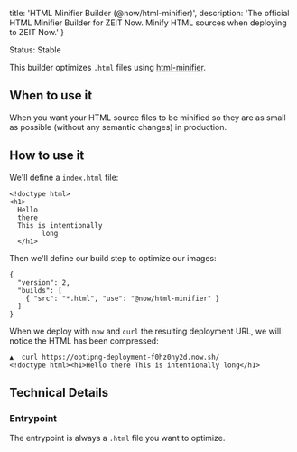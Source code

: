
  title: 'HTML Minifier Builder (@now/html-minifier)',
  description: 'The official HTML Minifier Builder for ZEIT Now. Minify HTML sources when deploying to ZEIT Now.'
}

<Tag>Status: Stable</Tag>

This builder optimizes `.html` files using [html-minifier](https://github.com/kangax/html-minifier).

## When to use it

When you want your HTML source files to be minified so they are as small as possible (without any semantic changes) in production.

## How to use it

We'll define a `index.html` file:

```
<!doctype html>
<h1>
  Hello
  there
  This is intentionally
        long
  </h1>
```

Then we'll define our build step to optimize our images:

```
{
  "version": 2,
  "builds": [
    { "src": "*.html", "use": "@now/html-minifier" }
  ]
}
```

When we deploy with `now` and `curl` the resulting deployment URL, we will notice the HTML has been compressed:
```
▲  curl https://optipng-deployment-f0hz0ny2d.now.sh/
<!doctype html><h1>Hello there This is intentionally long</h1>
```

## Technical Details
### Entrypoint
The entrypoint is always a `.html` file you want to optimize.

